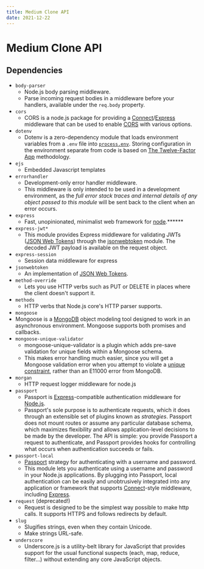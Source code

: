```yaml
---
title: Medium Clone API
date: 2021-12-22
---
```


# Medium Clone API

## Dependencies

- `body-parser`
	- Node.js body parsing middleware. 
	- Parse incoming request bodies in a middleware before your handlers, available under the `req.body` property.
- `cors`
	- CORS is a node.js package for providing a [Connect](http://www.senchalabs.org/connect/)/[Express](http://expressjs.com/) middleware that can be used to enable [CORS](http://en.wikipedia.org/wiki/Cross-origin_resource_sharing) with various options.
- `dotenv`
	- Dotenv is a zero-dependency module that loads environment variables from a `.env` file into [`process.env`](https://nodejs.org/docs/latest/api/process.html#process_process_env). Storing configuration in the environment separate from code is based on [The Twelve-Factor App](http://12factor.net/config) methodology.
- `ejs`
	- Embedded Javascript templates
- `errorhandler`
	- Development-only error handler middleware.
	- This middleware is only intended to be used in a development environment, as the _full error stack traces and internal details of any object passed to this module_ will be sent back to the client when an error occurs.
- `express`
	-  Fast, unopinionated, minimalist web framework for [node](http://nodejs.org/).******
- `express-jwt*`
	- This module provides Express middleware for validating JWTs ([JSON Web Tokens](https://jwt.io/)) through the [jsonwebtoken](https://github.com/auth0/node-jsonwebtoken/) module. The decoded JWT payload is available on the request object.
- `express-session`
	- Session data middleware for express
- `jsonwebtoken`
	- An implementation of [JSON Web Tokens](https://tools.ietf.org/html/rfc7519).
- `method-override`
	- Lets you use HTTP verbs such as PUT or DELETE in places where the client doesn't support it.
- `methods`
	- HTTP verbs that Node.js core's HTTP parser supports.
- `mongoose`
- Mongoose is a [MongoDB](https://www.mongodb.org/) object modeling tool designed to work in an asynchronous environment. Mongoose supports both promises and callbacks.
- `mongoose-unique-validator`
	- mongoose-unique-validator is a plugin which adds pre-save validation for unique fields within a Mongoose schema.
	- This makes error handling much easier, since you will get a Mongoose validation error when you attempt to violate a [unique constraint](http://mongoosejs.com/docs/api.html#schematype_SchemaType-unique), rather than an E11000 error from MongoDB.
- `morgan`
	- HTTP request logger middleware for node.js
- `passport`
	- Passport is [Express](http://expressjs.com/)-compatible authentication middleware for [Node.js](http://nodejs.org/).
	- Passport's sole purpose is to authenticate requests, which it does through an extensible set of plugins known as _strategies_. Passport does not mount routes or assume any particular database schema, which maximizes flexibility and allows application-level decisions to be made by the developer. The API is simple: you provide Passport a request to authenticate, and Passport provides hooks for controlling what occurs when authentication succeeds or fails.
- `passport-local`
	- [Passport](http://passportjs.org/) strategy for authenticating with a username and password.
	- This module lets you authenticate using a username and password in your Node.js applications. By plugging into Passport, local authentication can be easily and unobtrusively integrated into any application or framework that supports [Connect](http://www.senchalabs.org/connect/)-style middleware, including [Express](http://expressjs.com/).
- `request` (deprecated!)
	- Request is designed to be the simplest way possible to make http calls. It supports HTTPS and follows redirects by default.
- `slug`
	- Slugifies strings, even when they contain Unicode.
	- Make strings URL-safe.
- `underscore`
	- Underscore.js is a utility-belt library for JavaScript that provides support for the usual functional suspects (each, map, reduce, filter...) without extending any core JavaScript objects.
